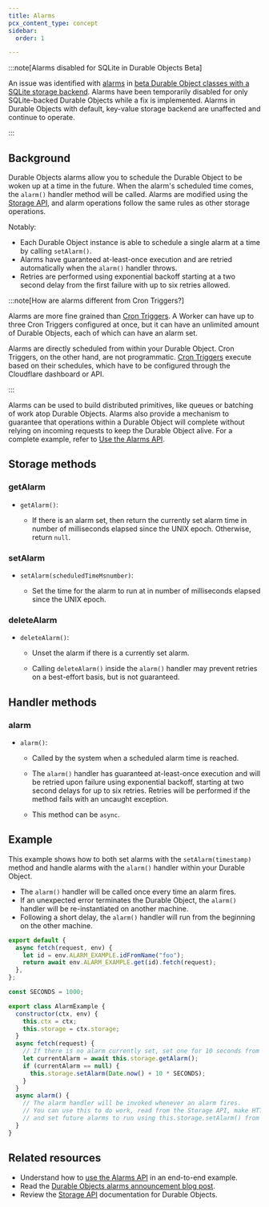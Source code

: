 ```yaml
---
title: Alarms
pcx_content_type: concept
sidebar:
  order: 1

---
```



:::note[Alarms disabled for SQLite in Durable Objects Beta]

An issue was identified with [alarms](/durable-objects/api/alarms/) in [beta Durable Object classes with a SQLite storage backend](/durable-objects/best-practices/access-durable-objects-storage/#sqlite-storage-backend). Alarms have been temporarily disabled for only SQLite-backed Durable Objects while a fix is implemented. Alarms in Durable Objects with default, key-value storage backend are unaffected and continue to operate.

:::

## Background

Durable Objects alarms allow you to schedule the Durable Object to be woken up at a time in the future. When the alarm's scheduled time comes, the `alarm()` handler method will be called. Alarms are modified using the [Storage API](/durable-objects/api/storage-api/), and alarm operations follow the same rules as other storage operations.

Notably:

* Each Durable Object instance is able to schedule a single alarm at a time by calling `setAlarm()`.
* Alarms have guaranteed at-least-once execution and are retried automatically when the `alarm()` handler throws.
* Retries are performed using exponential backoff starting at a two second delay from the first failure with up to six retries allowed.

:::note[How are alarms different from Cron Triggers?]


Alarms are more fine grained than [Cron Triggers](/workers/configuration/cron-triggers/#cron-triggers). A Worker can have up to three Cron Triggers configured at once, but it can have an unlimited amount of Durable Objects, each of which can have an alarm set.

Alarms are directly scheduled from within your Durable Object. Cron Triggers, on the other hand, are not programmatic. [Cron Triggers](/workers/configuration/cron-triggers/#cron-triggers) execute based on their schedules, which have to be configured through the Cloudflare dashboard or API.


:::

Alarms can be used to build distributed primitives, like queues or batching of work atop Durable Objects. Alarms also provide a mechanism to guarantee that operations within a Durable Object will complete without relying on incoming requests to keep the Durable Object alive. For a complete example, refer to [Use the Alarms API](/durable-objects/examples/alarms-api/).

## Storage methods

### getAlarm



* `getAlarm()`: <Type text ='number/null' />

  * If there is an alarm set, then return the currently set alarm time in number of milliseconds elapsed since the UNIX epoch. Otherwise, return `null`.



### setAlarm



* `setAlarm(scheduledTimeMsnumber)`: <Type text='void' />

  * Set the time for the alarm to run at in number of milliseconds elapsed since the UNIX epoch.



### deleteAlarm



* `deleteAlarm()`: <Type text='void' />

  * Unset the alarm if there is a currently set alarm.

  * Calling `deleteAlarm()` inside the `alarm()` handler may prevent retries on a best-effort basis, but is not guaranteed.



## Handler methods

### alarm



* `alarm()`: <Type text='void' />

  * Called by the system when a scheduled alarm time is reached.

  * The `alarm()` handler has guaranteed at-least-once execution and will be retried upon failure using exponential backoff, starting at two second delays for up to six retries. Retries will be performed if the method fails with an uncaught exception.

  * This method can be `async`.



## Example

This example shows how to both set alarms with the `setAlarm(timestamp)` method and handle alarms with the `alarm()` handler within your Durable Object.

* The `alarm()` handler will be called once every time an alarm fires.
* If an unexpected error terminates the Durable Object, the `alarm()` handler will be re-instantiated on another machine.
* Following a short delay, the `alarm()` handler will run from the beginning on the other machine.

```js
export default {
  async fetch(request, env) {
    let id = env.ALARM_EXAMPLE.idFromName("foo");
    return await env.ALARM_EXAMPLE.get(id).fetch(request);
  },
};

const SECONDS = 1000;

export class AlarmExample {
  constructor(ctx, env) {
    this.ctx = ctx;
    this.storage = ctx.storage;
  }
  async fetch(request) {
    // If there is no alarm currently set, set one for 10 seconds from now
    let currentAlarm = await this.storage.getAlarm();
    if (currentAlarm == null) {
      this.storage.setAlarm(Date.now() + 10 * SECONDS);
    }
  }
  async alarm() {
    // The alarm handler will be invoked whenever an alarm fires.
    // You can use this to do work, read from the Storage API, make HTTP calls
    // and set future alarms to run using this.storage.setAlarm() from within this handler.
  }
}
```

## Related resources

* Understand how to [use the Alarms API](/durable-objects/examples/alarms-api/) in an end-to-end example.
* Read the [Durable Objects alarms announcement blog post](https://blog.cloudflare.com/durable-objects-alarms/).
* Review the [Storage API](/durable-objects/api/storage-api/) documentation for Durable Objects.
